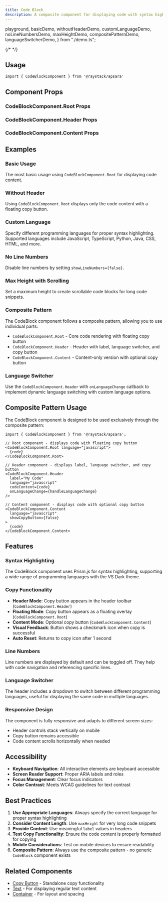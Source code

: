```yaml
---
title: Code Block
description: A composite component for displaying code with syntax highlighting, line numbers, and copy functionality using the composite pattern.
---
```


  playground,
  basicDemo,
  withoutHeaderDemo,
  customLanguageDemo,
  noLineNumbersDemo,
  maxHeightDemo,
  compositePatternDemo,
  languageSwitcherDemo,
} from "./demo.ts";

{/* <Demo data={playground} /> */}

## Usage

```tsx
import { CodeBlockComponent } from '@raystack/apsara'
```

## Component Props

### CodeBlockComponent.Root Props

<auto-type-table path="./props.ts" name="CodeBlockRootProps" />

### CodeBlockComponent.Header Props

<auto-type-table path="./props.ts" name="CodeBlockHeaderProps" />

### CodeBlockComponent.Content Props

<auto-type-table path="./props.ts" name="CodeBlockContentProps" />

## Examples

### Basic Usage

<Demo data={basicDemo} />

The most basic usage using `CodeBlockComponent.Root` for displaying code content.

### Without Header

<Demo data={withoutHeaderDemo} />

Using `CodeBlockComponent.Root` displays only the code content with a floating copy button.

### Custom Language

<Demo data={customLanguageDemo} />

Specify different programming languages for proper syntax highlighting. Supported languages include JavaScript, TypeScript, Python, Java, CSS, HTML, and more.

### No Line Numbers

<Demo data={noLineNumbersDemo} />

Disable line numbers by setting `showLineNumbers={false}`.

### Max Height with Scrolling

<Demo data={maxHeightDemo} />

Set a maximum height to create scrollable code blocks for long code snippets.

### Composite Pattern

<Demo data={compositePatternDemo} />

The CodeBlock component follows a composite pattern, allowing you to use individual parts:

- `CodeBlockComponent.Root` - Core code rendering with floating copy button
- `CodeBlockComponent.Header` - Header with label, language switcher, and copy button
- `CodeBlockComponent.Content` - Content-only version with optional copy button

### Language Switcher

<Demo data={languageSwitcherDemo} />

Use the `CodeBlockComponent.Header` with `onLanguageChange` callback to implement dynamic language switching with custom language options.

## Composite Pattern Usage

The CodeBlock component is designed to be used exclusively through the composite pattern:

```tsx
import { CodeBlockComponent } from '@raystack/apsara';

// Root component - displays code with floating copy button
<CodeBlockComponent.Root language="javascript">
  {code}
</CodeBlockComponent.Root>

// Header component - displays label, language switcher, and copy button
<CodeBlockComponent.Header
  label="My Code"
  language="javascript"
  codeContent={code}
  onLanguageChange={handleLanguageChange}
/>

// Content component - displays code with optional copy button
<CodeBlockComponent.Content
  language="javascript"
  showCopyButton={false}
>
  {code}
</CodeBlockComponent.Content>
```

## Features

### Syntax Highlighting

The CodeBlock component uses Prism.js for syntax highlighting, supporting a wide range of programming languages with the VS Dark theme.

### Copy Functionality

- **Header Mode**: Copy button appears in the header toolbar (`CodeBlockComponent.Header`)
- **Floating Mode**: Copy button appears as a floating overlay (`CodeBlockComponent.Root`)
- **Content Mode**: Optional copy button (`CodeBlockComponent.Content`)
- **Visual Feedback**: Button shows a checkmark icon when copy is successful
- **Auto Reset**: Returns to copy icon after 1 second

### Line Numbers

Line numbers are displayed by default and can be toggled off. They help with code navigation and referencing specific lines.

### Language Switcher

The header includes a dropdown to switch between different programming languages, useful for displaying the same code in multiple languages.

### Responsive Design

The component is fully responsive and adapts to different screen sizes:
- Header controls stack vertically on mobile
- Copy button remains accessible
- Code content scrolls horizontally when needed

## Accessibility

- **Keyboard Navigation**: All interactive elements are keyboard accessible
- **Screen Reader Support**: Proper ARIA labels and roles
- **Focus Management**: Clear focus indicators
- **Color Contrast**: Meets WCAG guidelines for text contrast

## Best Practices

1. **Use Appropriate Languages**: Always specify the correct language for proper syntax highlighting
2. **Consider Content Length**: Use `maxHeight` for very long code snippets
3. **Provide Context**: Use meaningful `label` values in headers
4. **Test Copy Functionality**: Ensure the code content is properly formatted for copying
5. **Mobile Considerations**: Test on mobile devices to ensure readability
6. **Composite Pattern**: Always use the composite pattern - no generic `CodeBlock` component exists

## Related Components

- [Copy Button](/docs/components/copy-button) - Standalone copy functionality
- [Text](/docs/components/text) - For displaying regular text content
- [Container](/docs/components/container) - For layout and spacing
